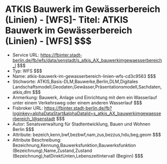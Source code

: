 # ATKIS Bauwerk im Gewässerbereich (Linien) - [WFS]- Titel: ATKIS Bauwerk im Gewässerbereich (Linien) - [WFS] $$$
- Service URL: https://fbinter.stadt-berlin.de/fb/wfs/data/senstadt/s_atkis_AX_bauwerkimgewaesserbereich_l $$$
- Typ: WFS $$$
- Name: atkis-bauwerk-im-gewasserbereich-linien-wfs-cd3c9563 $$$
- Stichworte: ATKIS,Basis-DLM,Bauwerke,Berlin,DLM,Digitales Landschaftsmodell,Geodaten,Gewässer,Präsentationsmodell,Sachdaten,atkis,dlm $$$
- Anmerkung: Bauwerk, Anlage und Einrichtung mit dem ein Wasserlauf unter einem Verkehrsweg oder einem anderen Wasserlauf $$$
- Fisbroker URL: https://fbinter.stadt-berlin.de/fb?loginkey=alphaDataStart&alphaDataId=s_atkis_AX_bauwerkimgewaesserbereich_l@senstadt $$$
- Autor: Senatsverwaltung für Stadtentwicklung, Bauen und Wohnen Berlin $$$
- Attribute: bezeich,kenn,bwf,bezbwf,nam,zus,bezzus,hdu,beg,geom $$$
- Attribute Beschreibung: Bezeichnung,Kennung,Bauwerksfunktion,Bauwerksfunktion (Bezeichnung),Name,Zustand,Zustand (Bezeichnung),hatDirektUnten,Lebenszeitintervall (Beginn) $$$
